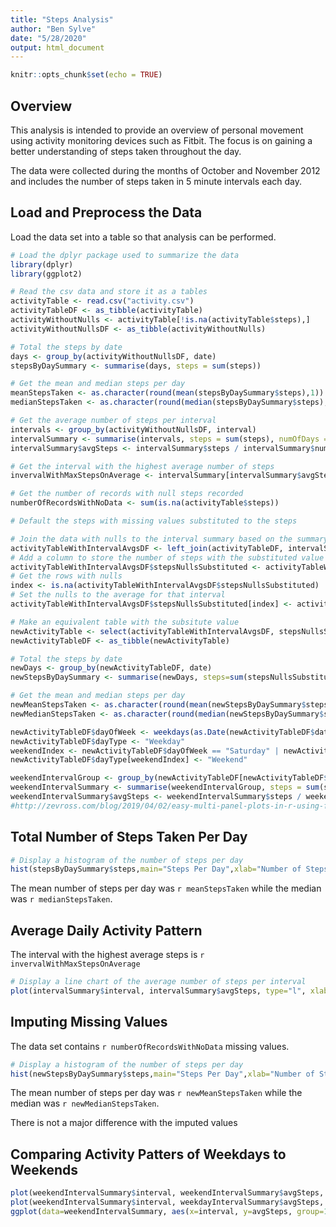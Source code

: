 ```yaml
---
title: "Steps Analysis"
author: "Ben Sylve"
date: "5/28/2020"
output: html_document
---
```


```r
knitr::opts_chunk$set(echo = TRUE)
```

## Overview

This analysis is intended to provide an overview of personal movement using activity monitoring devices such as Fitbit. The focus is on gaining a better understanding of steps taken throughout the day.

The data were collected during the months of October and November 2012 and includes the number of steps taken in 5 minute intervals each day.

## Load and Preprocess the Data

Load the data set into a table so that analysis can be performed.

```r
# Load the dplyr package used to summarize the data
library(dplyr)
library(ggplot2)

# Read the csv data and store it as a tables
activityTable <- read.csv("activity.csv")
activityTableDF <- as_tibble(activityTable)
activityWithoutNulls <- activityTable[!is.na(activityTable$steps),]
activityWithoutNullsDF <- as_tibble(activityWithoutNulls)

# Total the steps by date
days <- group_by(activityWithoutNullsDF, date)
stepsByDaySummary <- summarise(days, steps = sum(steps))

# Get the mean and median steps per day
meanStepsTaken <- as.character(round(mean(stepsByDaySummary$steps),1))
medianStepsTaken <- as.character(round(median(stepsByDaySummary$steps),1))

# Get the average number of steps per interval
intervals <- group_by(activityWithoutNullsDF, interval)
intervalSummary <- summarise(intervals, steps = sum(steps), numOfDays = n_distinct(date))
intervalSummary$avgSteps <- intervalSummary$steps / intervalSummary$numOfDays

# Get the interval with the highest average number of steps
invervalWithMaxStepsOnAverage <- intervalSummary[intervalSummary$avgSteps == max(intervalSummary$avgSteps),]$interval

# Get the number of records with null steps recorded
numberOfRecordsWithNoData <- sum(is.na(activityTable$steps))

# Default the steps with missing values substituted to the steps

# Join the data with nulls to the interval summary based on the summary by interval
activityTableWithIntervalAvgsDF <- left_join(activityTableDF, intervalSummary, by = "interval")
# Add a column to store the number of steps with the substituted value for nulls
activityTableWithIntervalAvgsDF$stepsNullsSubstituted <- activityTableWithIntervalAvgsDF$steps.x
# Get the rows with nulls
index <- is.na(activityTableWithIntervalAvgsDF$stepsNullsSubstituted)
# Set the nulls to the average for that interval
activityTableWithIntervalAvgsDF$stepsNullsSubstituted[index] <- activityTableWithIntervalAvgsDF$avgSteps

# Make an equivalent table with the subsitute value
newActivityTable <- select(activityTableWithIntervalAvgsDF, stepsNullsSubstituted, date, interval)
newActivityTableDF <- as_tibble(newActivityTable)

# Total the steps by date
newDays <- group_by(newActivityTableDF, date)
newStepsByDaySummary <- summarise(newDays, steps=sum(stepsNullsSubstituted))

# Get the mean and median steps per day
newMeanStepsTaken <- as.character(round(mean(newStepsByDaySummary$steps),1))
newMedianStepsTaken <- as.character(round(median(newStepsByDaySummary$steps),1))

newActivityTableDF$dayOfWeek <- weekdays(as.Date(newActivityTableDF$date))
newActivityTableDF$dayType <- "Weekday"
weekendIndex <- newActivityTableDF$dayOfWeek == "Saturday" | newActivityTableDF$dayOfWeek == "Sunday"
newActivityTableDF$dayType[weekendIndex] <- "Weekend"

weekendIntervalGroup <- group_by(newActivityTableDF[newActivityTableDF$dayType=="Weekend",], interval)
weekendIntervalSummary <- summarise(weekendIntervalGroup, steps = sum(stepsNullsSubstituted), numOfDays = n_distinct(date))
weekendIntervalSummary$avgSteps <- weekendIntervalSummary$steps / weekendIntervalSummary$numOfDays
#http://zevross.com/blog/2019/04/02/easy-multi-panel-plots-in-r-using-facet_wrap-and-facet_grid-from-ggplot2/
```

## Total Number of Steps Taken Per Day

```r
# Display a histogram of the number of steps per day
hist(stepsByDaySummary$steps,main="Steps Per Day",xlab="Number of Steps",col="blue")
```

The mean number of steps per day was `r meanStepsTaken` while the median was `r medianStepsTaken`.

## Average Daily Activity Pattern

The interval with the highest average steps is `r invervalWithMaxStepsOnAverage`

```r
# Display a line chart of the average number of steps per interval
plot(intervalSummary$interval, intervalSummary$avgSteps, type="l", xlab="Interval", ylab="Avg. Number of Steps", main="Average Number of Steps Per Interval")
```

## Imputing Missing Values

The data set contains `r numberOfRecordsWithNoData` missing values.

```r
# Display a histogram of the number of steps per day
hist(newStepsByDaySummary$steps,main="Steps Per Day",xlab="Number of Steps",col="blue")
```

The mean number of steps per day was `r newMeanStepsTaken` while the median was `r newMedianStepsTaken`.

There is not a major difference with the imputed values

## Comparing Activity Patters of Weekdays to Weekends

```r
plot(weekendIntervalSummary$interval, weekendIntervalSummary$avgSteps, type="l", xlab="Interval", ylab="Avg. Number of Steps", main="Average Number of Steps Per Interval")
plot(weekendIntervalSummary$interval, weekdayIntervalSummary$avgSteps, type="l", xlab="Interval", ylab="Avg. Number of Steps", main="Average Number of Steps Per Interval")
ggplot(data=weekendIntervalSummary, aes(x=interval, y=avgSteps, group=1)) + geom_line() + geom_point()
```